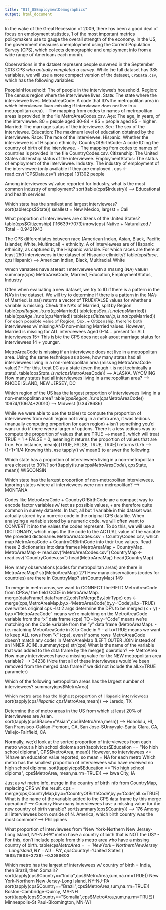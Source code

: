 ```yaml
---
title: "01f_USEmploymentDemographics"
output: html_document
---
```


In the wake of the Great Recession of 2009, there has been a good deal of focus on employment statistics, 1 of the most important metrics policymakers use to gauge the overall strength of the economy. In the US, the government measures unemployment using the Current Population Survey (CPS), which collects demographic and employment info from a wide range of Americans each month. 

Observations in the dataset represent people surveyed in the September 2013 CPS *who actually completed a survey*. While the full dataset has 385 variables, we will use a more compact version of the dataset, `CPSData.csv`, which has the following variables:
  
   PeopleInHousehold: The  of people in the interviewee's household.
   Region: The census region where the interviewee lives.
   State: The state where the interviewee lives.
   MetroAreaCode: A code that ID's the metropolitan area in which interviewee lives (missing if interviewee 
       does not live in a metropolitan area). 
           - The mapping from codes to names of metropolitan areas is provided in the file MetroAreaCodes.csv.
   Age: The age, in years, of the interviewee. 80 = people aged 80-84 + 85 = people aged 85 + higher.
   Married: The marriage status of the interviewee.
   Sex: The sex of the interviewee.
   Education: The maximum level of education obtained by the interviewee.
   Race: The race of the interviewee.
   Hispanic: Whether the interviewee is of Hispanic ethnicity.
   CountryOfBirthCode: A code ID'ing the country of birth of the interviewee. 
           - The mapping from codes to names of countries is provided in the file CountryCodes.csv.
   Citizenship: The United States citizenship status of the interviewee.
   EmploymentStatus: The status of employment of the interviewee.
   Industry: The industry of employment of the interviewee (only available if they are employed).
cps <- read.csv("CPSData.csv")
str(cps) 131302 people

Among interviewees w/ value reported for Industry, what is the most common industry of employment?
sort(table(cps$Industry)) --> Educational and health services 

Which state has the smallest and largest  interviewees?
sort(table(cps$State))
smallest = New Mexico, largest = Cali

What proportion of interviewees are citizens of the United States?
table(cps$Citizenship)
(116639+7073)/nrow(cps) Native + Naturalized / Total = 0.9421943

The CPS differentiates between race (American Indian, Asian, Black, Pacific Islander, White, Multiracial) +
   ethnicity. A  of interviewees are of Hispanic ethnicity, as captured by the Hispanic variable. 
   For which races are there at least 250 interviewees in the dataset of Hispanic ethnicity? 
table(cps$Race,cps$Hispanic) --> American Indian, Black, Multiracial, White

Which variables have at least 1 interviewee with a missing (NA) value?
summary(cps) MetroAreaCode, Married, Education, EmploymentStatus, Industry

Often when evaluating a new dataset, we try to ID if there is a pattern in the NA's in the dataset. 
We will try to determine if there is a pattern in the NA's of Married. 
is.na() returns a vector of TRUE/FALSE values for whether a variable is missing. 
Check the NA's of Married, split by Region
table(cps$Region,is.na(cps$Married))
table(cps$Sex,is.na(cps$Married))
table(cps$Age,is.na(cps$Married))
table(cps$Citizenship,is.na(cps$Married))
For each possible value of Region, Sex, + Citizenship, there're both interviewees w/ missing AND non-missing 
   Married values. However, Married is missing for ALL interviewees Aged 0-14 + present for ALL interviewees 15+
   This is b/c the CPS does not ask about marriage status for interviewees 14 + younger.

MetroAreaCode is missing if an interviewee does not live in a metropolitan area. Using the same technique as 
above, how many states had all interviewees living in a non-metropolitan area (missing MetroAreaCode value)?
     - For this, treat DC as a state (even though it is not technically a state).
table(cps$State,is.na(cps$MetroAreaCode)) --> ALASKA, WYOMING
How many states had all interviewees living in a metropolitan area? --> RHODE ISLAND, NEW JERSEY, DC

Which region of the US has the largest proportion of interviewees living in a non-metropolitan area?
table(cps$Region,is.na(cps$MetroAreaCode)) 
10674/(10674+20010) --> Midwest (0.3478686)

While we were able to use the table() to compute the proportion of interviewees from each region not living in a
   metro area, it was tedious (manually computing proportion for each region) + isn't something you'd want to 
   do if there were a larger  of options. There is a less tedious way to compute the proportion of values that 
   are TRUE --> mean(), which will treat TRUE = 1 + FALSE = 0, meaning it returns the proportion of values that 
   are true. For instance, mean(c(TRUE, FALSE, TRUE, TRUE)) returns 0.75 --> (1+1+1)/4
   Knowing this, use tapply() w/ mean() to answer the following:

Which state has a proportion of interviewees living in a non-metropolitan area closest to 30%?
sort(tapply(is.na(cps$MetroAreaCode), cps$State, mean)) WISCONSIN

Which state has the largest proportion of non-metropolitan interviewees, ignoring states where all interviewees 
   were non-metropolitan? --> MONTANA  

Codes like MetroAreaCode + CountryOfBirthCode are a compact way to encode factor variables w/ text as possible 
   values, + are therefore quite common in survey datasets. In fact, all but 1 variable in this dataset was 
   actually stored by a numeric code in the original CPS datafile.
When analyzing a variable stored by a numeric code, we will often want to CONVERT it into the values the codes 
   represent. To do this, we will use a DICTIONARY, which maps the the code to the ACTUAL value of the variable
We provided dictionaries MetroAreaCodes.csv + CountryCodes.csv, which map MetroAreaCode + CountryOfBirthCode 
   into their true values. Read these 2 dictionaries into data frames MetroAreaMap + CountryMap.
MetroAreaMap <- read.csv("MetroAreaCodes.csv")
CountryMap <- read.csv("CountryCodes.csv")
head(MetroAreaMap)
head(CountryMap)

How many observations (codes for metropolitan areas) are there in MetroAreaMap?
str(MetroAreaMap) 271
How many observations (codes for countries) are there in CountryMap?
str(CountryMap) 149

To merge in metro areas, we want to CONNECT the FIELD MetroAreaCode from CPSw/ the field CODE in MetroAreaMap. 
merge(dataFrame1,dataFrame2,colsToMergeBy,JoinType)
cps <- merge(cps,MetroAreaMap,by.x='MetroAreaCode',by.y='Code',all.x=TRUE) overwrites original cps
   -1st 2 args determine the DF's to be merged (x + y)
   - by.x="MetroAreaCode" means we're matching on the MetroAreaCode variable from the "x" data frame (cps) TO
   - by.y="Code" means we're matching on the Code variable from the "y" data frame (MetroAreaMap). 
       - i.e. matching MetroAreaCode in X to Code in Y
   - all.x=TRUE means we want to keep ALL rows from "x" (cps), even if some rows' MetroAreaCode doesn't match 
       any codes in MetroAreaMap (LEFT OUTER JOIN instead of an INNER JOIN).
summary(cps)
str(cps)
What is the name of the variable that was added to the data frame by the merge() operation? --> MetroArea
How many interviewees have a missing value for the NEW metropolitan area variable? --> 34238
   (Note that all of these interviewees would've been removed from the merged data frame if we did not 
       include the all.x=TRUE parameter)

Which of the following metropolitan areas has the largest number of interviewees?
summary(cps$MetroArea)

Which metro area has the highest proportion of Hispanic interviewees 
sort(tapply(cps$Hispanic,cps$MetroArea,mean)) --> Laredo, TX

Determine the  of metro areas in the US from which at least 20% of interviewees are Asian.
sort(tapply(cps$Race=="Asian",cps$MetroArea,mean)) 
--> Honolulu, HI, San Fransisco-Oaklan-Fremont, CA, San Jose-SUnnyvale-Santa Clara, CA, Vallejo-Fairfield, CA

Normally, we;'d look at the sorted proportion of interviewees from each metro w/out a high school diploma
sort(tapply(cps$Education == "No high school diploma", CPS$MetroArea, mean))
However, no interviewees <= 14have an education value reported, so mean = NA for each metro 
Which metro has the smallest proportion of interviewees who have received no high school diploma.
sort(tapply(cps$Education == "No high school diploma", cps$MetroArea, mean,na.rm=TRUE))     --> Iowa City, IA

Just as w/ metro info, merge in the country of birth info from CountryMap, replacing CPS w/ the result. 
cps = merge(cps,CountryMap,by.x='CountryOfBirthCode',by.y='Code',all.x=TRUE)
What is the name of the variable added to the CPS data frame by this merge operation? --> Country
How many interviewees have a missing value for the new country of birth variable?
sort(summary(cps$Country)) --> 176
Among all interviewees born outside of N. America, which birth country was the most common? --> Philippines

What proportion of interviewees from "New York-Northern New Jersey-Long Island, NY-NJ-PA" metro have a country
   of birth that is NOT the US? 
         - For this, don't include people from this metro area who have a missing country of birth.
table(cps$MetroArea=='New York-Northern New Jersey-Long Island, NY-NJ-PA',cps$Country!='United States')
1668/(1668+3736) =0.3086603

Which metro has the largest  of interviewees w/ country of birth = India, then Brazil, then Somalia? 
sort(tapply(cps$Country=="India",cps$MetroArea,sum,na.rm=TRUE)) 
     New York-Northern New Jersey-Long Island, NY-NJ-PA
sort(tapply(cps$Country=="Brazil",cps$MetroArea,sum,na.rm=TRUE)) Boston-Cambridge-Quincy, MA-NH
sort(tapply(cps$Country=="Somalia",cps$MetroArea,sum,na.rm=TRUE)) Minneapolis-St Paul-Bloomington, MN-WI 